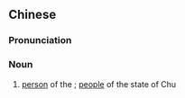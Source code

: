 ==Chinese==
{{zh-forms}}

===Pronunciation===
{{zh-pron
|m=Chǔrén
|c=co2 jan4
|cat=n
}}

===Noun===
{{zh-noun}}

# [[person]] of the {{w|state of Chu}}; [[people]] of the state of Chu